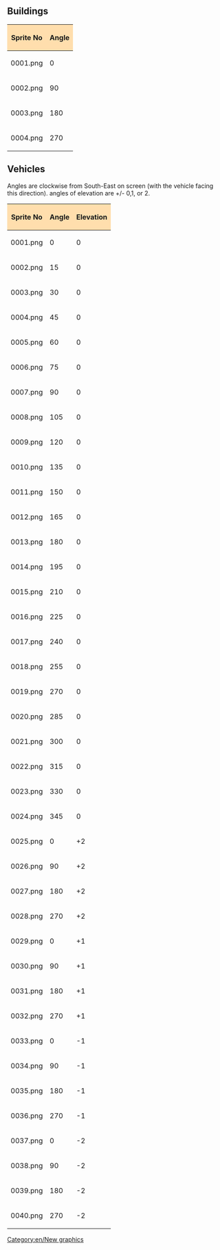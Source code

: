 [[Category:en/New graphics]]

== Buildings ==
{| border=2
!style="background:#ffdead;" |Sprite No
!style="background:#ffdead;" |Angle
|-
|0001.png
|0
|-
|0002.png
|90
|-
|0003.png
|180
|-
|0004.png
|270
|}
== Vehicles ==

Angles are clockwise from South-East on screen (with the vehicle facing this direction). angles of elevation are +/- 0,1, or 2.

{| border=2
!style="background:#ffdead;" |Sprite No
!style="background:#ffdead;" |Angle
!style="background:#ffdead;" |Elevation
|-
|0001.png
|0
|0
|-
|0002.png
|15
|0
|-
|0003.png
|30
|0
|-
|0004.png
|45
|0
|-
|0005.png
|60
|0
|-
|0006.png
|75
|0
|-
|0007.png
|90
|0
|-
|0008.png
|105
|0
|-
|0009.png
|120
|0
|-
|0010.png
|135
|0
|-
|0011.png
|150
|0
|-
|0012.png
|165
|0
|-
|0013.png
|180
|0
|-
|0014.png
|195
|0
|-
|0015.png
|210
|0
|-
|0016.png
|225
|0
|-
|0017.png
|240
|0
|-
|0018.png
|255
|0
|-
|0019.png
|270
|0
|-
|0020.png
|285
|0
|-
|0021.png
|300
|0
|-
|0022.png
|315
|0
|-
|0023.png
|330
|0
|-
|0024.png
|345
|0
|-
|0025.png
|0
| +2
|-
|0026.png
|90
| +2
|-
|0027.png
|180
| +2
|-
|0028.png
|270
| +2
|-
|0029.png
|0
| +1
|-
|0030.png
|90
| +1
|-
|0031.png
|180
| +1
|-
|0032.png
|270
| +1
|-
|0033.png
|0
| -1
|-
|0034.png
|90
| -1
|-
|0035.png
|180
| -1
|-
|0036.png
|270
| -1
|-
|0037.png
|0
| -2
|-
|0038.png
|90
| -2
|-
|0039.png
|180
| -2
|-
|0040.png
|270
| -2
|}